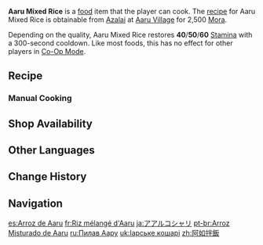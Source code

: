 {{Food Infobox
|id              = 108461
|description     = A large serving of filling staple food.
|desc_suspicious = In your hurry, you did not mix the various ingredients well before eating, resulting in a ridiculously thick tomato flavor on one side of the rice, and an utter blandness on the other... Best you mix it a bit better next time.
|desc_basic      = In this dish that combines rice, noodles, and beans together, the secret of great taste lies in the sweet and sour flavor imparted by tomatoes. Owing to its common nature and low price, this dish is a great choice for sating one's hunger &mdash; which is one of the key reasons why this recipe has spread from Aaru Village to the rest of Sumeru.
|desc_delicious  = Each grain of rice is distinct and evenly coated in flavorful sauce as you spoon them into your mouth. No oily meats were used to make this dish, and yet its flavor is more alluring still. This dish stacks flavor like the endless dunes themselves, bringing a most unique satisfaction.
|type            = Adventurer's Dishes
|effectType      = Stamina Increase
|effect          = Restores (var1) Stamina.
|eff_att1        = Stamina
|eff_att2        = Stamina Restore
|eff_suspicious1 = 40
|eff_basic1      = 50
|eff_delicious1  = 60
|quality         = 2
|variant         = Utmost Care
|region          = Sumeru
|recipe          = Sold by [[Azalai]]
|source1         = {{Sold By|Aaru Mixed Rice}}
}}
'''Aaru Mixed Rice''' is a [[food]] item that the player can cook. The [[recipe]] for Aaru Mixed Rice is obtainable from [[Azalai]] at [[Aaru Village]] for 2,500 [[Mora]].

Depending on the quality, Aaru Mixed Rice restores '''40'''/'''50'''/'''60''' [[Stamina]] with a 300-second cooldown. Like most foods, this has no effect for other players in [[Co-Op Mode]].

{{Special Dish|Candace|Utmost Care}}

==Recipe==
{{Recipe
|type = Cooking
|Rice = 3
|Flour = 2
|Glabrous Beans = 2
|Tomato = 2
|sort = Rice;Flour;Glabrous Beans;Tomato
}}

===Manual Cooking===
{{Manual Cooking}}

==Shop Availability==
{{Shop Availability}}

==Other Languages==
{{Other Languages
|en      = Aaru Mixed Rice
|zhs     = 阿如拌饭
|zhs_rm  = Arú Bànfàn
|zht     = 阿如拌飯
|zht_rm  = Arú Bànfàn
|zh_tl   = Aaru Mixed Rice
|ja      = アアルコシャリ
|ja_rm   = Aaru Koshari
|ja_tl   = Aaru {{w|Koshary}}
|ko      = 아루 비빔밥
|ko_tl   = Aaru {{w|Bibimbap}}
|es      = Arroz de Aaru
|es_tl   = Aaru Rice
|fr      = Riz mélangé d'Aaru
|fr_tl   = Aaru Mixed Rice
|ru      = Пилав Аару
|ru_tl   = Aaru {{w|Pilaf}}
|th      = Aaru Mixed Rice
|vi      = Cơm Trộn Aaru
|vi_tl   = Aaru Mixed Rice
|de      = Gemischter Aaru-Reis
|de_tl   = Mixed Aaru Rice
|id      = Aaru Mixed Rice
|pt      = Arroz Misturado de Aaru
|pt_tl   = 
|tr      = Karışık Aaru Pilavı
|tr_tl   = Mixed Aaru Rice
|it      = Riso misto di Aaru
|it_tl   = Aaru Mixed Rice
}}

==Change History==
{{Change History|3.1}}

==Navigation==
{{Food Navbox}}

[[es:Arroz de Aaru]]
[[fr:Riz mélangé d'Aaru]]
[[ja:アアルコシャリ]]
[[pt-br:Arroz Misturado de Aaru]]
[[ru:Пилав Аару]]
[[uk:Іарське кошарі]]
[[zh:阿如拌飯]]
